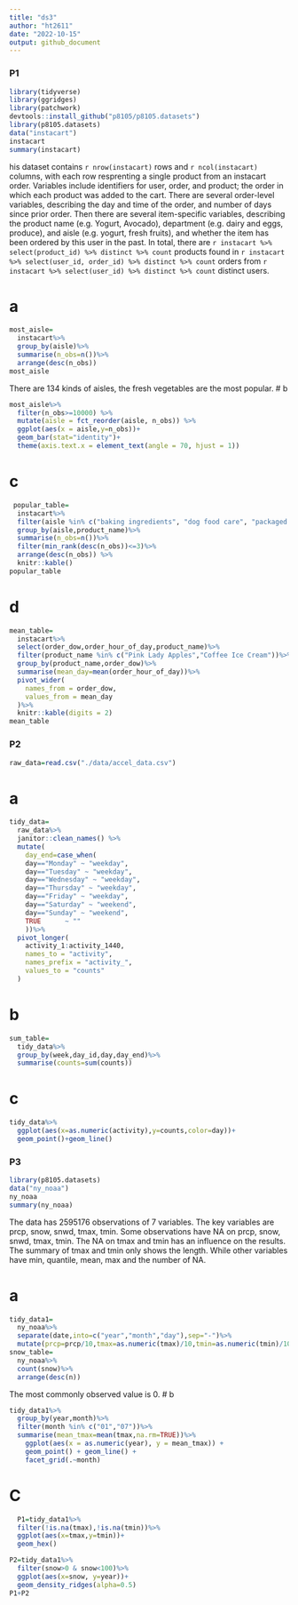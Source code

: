 ```yaml
---
title: "ds3"
author: "ht2611"
date: "2022-10-15"
output: github_document
---
```


### P1

```r
library(tidyverse)
library(ggridges)
library(patchwork)
devtools::install_github("p8105/p8105.datasets")
library(p8105.datasets)
data("instacart")
instacart
summary(instacart)
```
his dataset contains `r nrow(instacart)` rows and `r ncol(instacart)` columns, with each row resprenting a single product from an instacart order. Variables include identifiers for user, order, and product; the order in which each product was added to the cart. There are several order-level variables, describing the day and time of the order, and number of days since prior order. Then there are several item-specific variables, describing the product name (e.g. Yogurt, Avocado), department (e.g. dairy and eggs, produce), and aisle (e.g. yogurt, fresh fruits), and whether the item has been ordered by this user in the past. In total, there are `r instacart %>% select(product_id) %>% distinct %>% count` products found in `r instacart %>% select(user_id, order_id) %>% distinct %>% count` orders from `r instacart %>% select(user_id) %>% distinct %>% count` distinct users.

# a
```r
most_aisle=
  instacart%>%
  group_by(aisle)%>%
  summarise(n_obs=n())%>%
  arrange(desc(n_obs))
most_aisle
```
There are 134 kinds of aisles, the fresh vegetables are the most popular.
# b
```r
most_aisle%>%
  filter(n_obs>=10000) %>% 
  mutate(aisle = fct_reorder(aisle, n_obs)) %>%
  ggplot(aes(x = aisle,y=n_obs))+
  geom_bar(stat="identity")+
  theme(axis.text.x = element_text(angle = 70, hjust = 1))
```
# c
```r
 popular_table=
  instacart%>%
  filter(aisle %in% c("baking ingredients", "dog food care", "packaged vegetables fruits"))%>%
  group_by(aisle,product_name)%>%
  summarise(n_obs=n())%>%
  filter(min_rank(desc(n_obs))<=3)%>%
  arrange(desc(n_obs)) %>%
  knitr::kable()
popular_table
```
# d
```r
mean_table=
  instacart%>%
  select(order_dow,order_hour_of_day,product_name)%>%
  filter(product_name %in% c("Pink Lady Apples","Coffee Ice Cream"))%>%
  group_by(product_name,order_dow)%>%
  summarise(mean_day=mean(order_hour_of_day))%>%
  pivot_wider(
    names_from = order_dow,
    values_from = mean_day
  )%>%
  knitr::kable(digits = 2)
mean_table
```

### P2
```r
raw_data=read.csv("./data/accel_data.csv")
```
# a
```r
tidy_data=
  raw_data%>%
  janitor::clean_names() %>%
  mutate(
    day_end=case_when(
    day=="Monday" ~ "weekday",
    day=="Tuesday" ~ "weekday",
    day=="Wednesday" ~ "weekday",
    day=="Thursday" ~ "weekday",
    day=="Friday" ~ "weekday",
    day=="Saturday" ~ "weekend",
    day=="Sunday" ~ "weekend",
    TRUE      ~ ""
    ))%>%
  pivot_longer(
    activity_1:activity_1440,
    names_to = "activity",
    names_prefix = "activity_",
    values_to = "counts"
  )
```
# b
```r
sum_table=
  tidy_data%>%
  group_by(week,day_id,day,day_end)%>%
  summarise(counts=sum(counts))
```
# c
```r
tidy_data%>%
  ggplot(aes(x=as.numeric(activity),y=counts,color=day))+
  geom_point()+geom_line()
```

### P3
```r
library(p8105.datasets)
data("ny_noaa")
ny_noaa
summary(ny_noaa)
```

The data has 2595176 observations of 7 variables. The key variables are prcp, snow, snwd, tmax, tmin. Some observations have NA on prcp, snow, snwd, tmax, tmin. The NA on tmax and tmin  has an influence on the results. The summary of tmax and tmin only shows the length. While other variables have min, quantile, mean, max and the number of NA.

# a
```r
tidy_data1=
  ny_noaa%>%
  separate(date,into=c("year","month","day"),sep="-")%>%
  mutate(prcp=prcp/10,tmax=as.numeric(tmax)/10,tmin=as.numeric(tmin)/10)
snow_table=
  ny_noaa%>%
  count(snow)%>%
  arrange(desc(n))
```

The most commonly observed value is 0.
# b
```r
tidy_data1%>%
  group_by(year,month)%>%
  filter(month %in% c("01","07"))%>%
  summarise(mean_tmax=mean(tmax,na.rm=TRUE))%>%
    ggplot(aes(x = as.numeric(year), y = mean_tmax)) + 
    geom_point() + geom_line() + 
    facet_grid(.~month)
```
# C
```r
  P1=tidy_data1%>%
  filter(!is.na(tmax),!is.na(tmin))%>%
  ggplot(aes(x=tmax,y=tmin))+
  geom_hex()

P2=tidy_data1%>%
  filter(snow>0 & snow<100)%>%
  ggplot(aes(x=snow, y=year))+
  geom_density_ridges(alpha=0.5)
P1+P2
```
